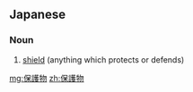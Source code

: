 ==Japanese==
{{ja-kanjitab|ほ|ご|ぶつ|yomi=on}}

===Noun===
{{ja-noun|ほごぶつ}}

# {{lb|ja|rare|sort=ほごぶつ}} [[shield]] (anything which protects or defends)

[[mg:保護物]]
[[zh:保護物]]